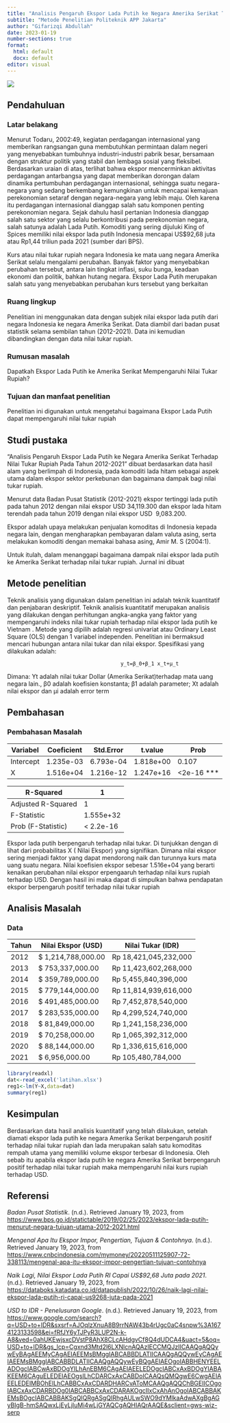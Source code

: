 ---
title: "Analisis Pengaruh Ekspor Lada Putih ke Negara Amerika Serikat Terhadap Nilai Tukar Rupiah Tahun 2012-2021"
subtitle: "Metode Penelitian Politeknik APP Jakarta"
author: "Gifarizqi Abdullah"
date: 2023-01-19
number-sections: true
format:
  html: default
  docx: default
editor: visual
---

![](poltekapp.jpg)

## Pendahuluan

### Latar belakang

Menurut Todaru, 2002:49, kegiatan perdagangan internasional yang memberikan rangsangan guna membutuhkan permintaan dalam negeri yang menyebabkan tumbuhnya industri-industri pabrik besar, bersamaan dengan struktur politik yang stabil dan lembaga sosial yang fleksibel. Berdasarkan uraian di atas, terlihat bahwa ekspor mencerminkan aktivitas perdagangan antarbangsa yang dapat memberikan dorongan dalam dinamika pertumbuhan perdagangan internasional, sehingga suatu negara-negara yang sedang berkembang kemungkinan untuk mencapai kemajuan perekonomian setaraf dengan negara-negara yang lebih maju. Oleh karena itu perdagangan internasional dianggap salah satu komponen penting perekonomian negara. Sejak dahulu hasil pertanian Indonesia dianggap salah satu sektor yang selalu berkontribusi pada perekonomian negara, salah satunya adalah Lada Putih. Komoditi yang sering dijuluki King of Spices memiliki nilai ekspor lada putih Indonesia mencapai US\$92,68 juta atau Rp1,44 triliun pada 2021 (sumber dari BPS).

Kurs atau nilai tukar rupiah negara Indonesia ke mata uang negara Amerika Serikat selalu mengalami perubahan. Banyak faktor yang menyebabkan perubahan tersebut, antara lain tingkat inflasi, suku bunga, keadaan ekonomi dan politik, bahkan hutang negara. Ekspor Lada Putih merupakan salah satu yang menyebabkan perubahan kurs tersebut yang berkaitan

### Ruang lingkup

Penelitian ini menggunakan data dengan subjek nilai ekspor lada putih dari negara Indonesia ke negara Amerika Serikat. Data diambil dari badan pusat statistik selama sembilan tahun (2012-2021). Data ini kemudian dibandingkan dengan data nilai tukar rupiah.

### Rumusan masalah

Dapatkah Ekspor Lada Putih ke Amerika Serikat Mempengaruhi Nilai Tukar Rupiah?

### Tujuan dan manfaat penelitian

Penelitian ini digunakan untuk mengetahui bagaimana Ekspor Lada Putih dapat mempengaruhi nilai tukar rupiah

## Studi pustaka

"Analisis Pengaruh Ekspor Lada Putih ke Negara Amerika Serikat Terhadap Nilai Tukar Rupiah Pada Tahun 2012-2021" dibuat berdasarkan data hasil alam yang berlimpah di Indonesia, pada komoditi lada hitam sebagai aspek utama dalam ekspor sektor perkebunan dan bagaimana dampak bagi nilai tukar rupiah.

Menurut data Badan Pusat Statistik (2012-2021) ekspor tertinggi lada putih pada tahun 2012 dengan nilai ekspor USD 34,119.300 dan ekspor lada hitam terendah pada tahun 2019 dengan nilai ekspor USD  9,083.200.

Ekspor adalah upaya melakukan penjualan komoditas di Indonesia kepada negara lain, dengan mengharapkan pembayaran dalam valuta asing, serta melakukan komoditi dengan memakai bahasa asing, Amir M. S (2004:1).

Untuk itulah, dalam menanggapi bagaimana dampak nilai ekspor lada putih ke Amerika Serikat terhadap nilai tukar rupiah. Jurnal ini dibuat

## Metode penelitian

Teknik analisis yang digunakan dalam penelitian ini adalah teknik kuantitatif dan penjabaran deskriptif. Teknik analisis kuantitatif merupakan analisis yang dilakukan dengan perhitungan angka-angka yang faktor yang mempengaruhi indeks nilai tukar rupiah terhadap nilai ekspor lada putih ke Vietnam . Metode yang dipilih adalah regresi univariat atau Ordinary Least Square (OLS) dengan 1 variabel independen. Penelitian ini bermaksud mencari hubungan antara nilai tukar dan nilai ekspor. Spesifikasi yang dilakukan adalah:

                                         y_t=β_0+β_1 x_t+μ_t

Dimana: Yt adalah nilai tukar Dollar (Amerika Serikat)terhadap mata uang negara lain., β0 adalah koefisien konstanta; β1 adalah parameter; Xt adalah nilai ekspor dan μi adalah error term

## Pembahasan

### Pembahasan Masalah

| Variabel  | Coeficient | Std.Error | t.value   | Prob           |
|-----------|------------|-----------|-----------|----------------|
| Intercept | 1.235e-03  | 6.793e-04 | 1.818e+00 | 0.107          |
| X         | 1.516e+04  | 1.216e-12 | 1.247e+16 | <2e-16 ***     |

| R-Squared          | 1          |
|--------------------|------------|
| Adjusted R-Squared | 1          |
| F-Statistic        | 1.555e+32  |
| Prob (F-Statistic) | < 2.2e-16  |

Ekspor lada putih berpengaruh terhadap nilai tukar. Di tunjukkan dengan di lihat dari probabilitas X ( Nilai Ekspor) yang signifikan. Dimana nilai ekspor sering menjadi faktor yang dapat mendorong naik dan turunnya kurs mata uang suatu negara. Nilai koefisien ekspor sebesar 1.516e+04 yang berarti kenaikan perubahan nilai ekspor erpengaaruh terhadap nilai kurs rupiah terhadap USD. Dengan hasil ini maka dapat di simpulkan bahwa pendapatan ekspor berpengaruh positif terhadap nilai tukar rupiah

## Analisis Masalah

### Data

| Tahun | Nilai Ekspor (USD)  | Nilai Tukar (IDR)     |
|-------|---------------------|-----------------------|
| 2012  | \$ 1,214,788,000.00 | Rp 18,421,045,232,000 |
| 2013  | \$ 753,337,000.00   | Rp 11,423,602,268,000 |
| 2014  | \$ 359,789,000.00   | Rp 5,455,840,396,000  |
| 2015  | \$ 779,144,000.00   | Rp 11,814,939,616,000 |
| 2016  | \$ 491,485,000.00   | Rp 7,452,878,540,000  |
| 2017  | \$ 283,535,000.00   | Rp 4,299,524,740,000  |
| 2018  | \$ 81,849,000.00    | Rp 1,241,158,236,000  |
| 2019  | \$ 70,258,000.00    | Rp 1,065,392,312,000  |
| 2020  | \$ 88,144,000.00    | Rp 1,336,615,616,000  |
| 2021  | \$ 6,956,000.00     | Rp 105,480,784,000    |

```{r}
library(readxl)
dat<-read_excel('latihan.xlsx')
reg1<-lm(Y~X,data=dat)
summary(reg1)
```

## Kesimpulan

Berdasarkan data hasil analisis kuantitatif yang telah dilakukan, setelah diamati ekspor lada putih ke negara Amerika Serikat berpengaruh positif terhadap nilai tukar rupiah dan lada merupakan salah satu komoditas rempah utama yang memiliki volume ekspor terbesar di Indonesia. Oleh sebab itu apabila ekspor lada putih ke negara Amerika Serikat berpengaruh positif terhadap nilai tukar rupiah maka mempengaruhi nilai kurs rupiah terhadap USD.

## Referensi

*Badan Pusat Statistik*. (n.d.). Retrieved January 19, 2023, from <https://www.bps.go.id/statictable/2019/02/25/2023/ekspor-lada-putih-menurut-negara-tujuan-utama-2012-2021.html>

*Mengenal Apa Itu Ekspor Impor, Pengertian, Tujuan & Contohnya*. (n.d.). Retrieved January 19, 2023, from <https://www.cnbcindonesia.com/mymoney/20220511125907-72-338113/mengenal-apa-itu-ekspor-impor-pengertian-tujuan-contohnya>

*Naik Lagi, Nilai Ekspor Lada Putih RI Capai US\$92,68 Juta pada 2021*. (n.d.). Retrieved January 19, 2023, from <https://databoks.katadata.co.id/datapublish/2022/10/26/naik-lagi-nilai-ekspor-lada-putih-ri-capai-us9268-juta-pada-2021>

*USD to IDR - Penelusuran Google*. (n.d.). Retrieved January 19, 2023, from <https://www.google.com/search?q=USD+to+IDR&sxsrf=AJOqlzXnuA8B9rrNAW43b4rUgc0aC4snpw%3A1674123133598&ei=fRfJY6yTJPyR3LUP2N-k-A8&ved=0ahUKEwjsxcDVstP8AhX8CLcAHdgvCf8Q4dUDCA4&uact=5&oq=USD+to+IDR&gs_lcp=Cgxnd3Mtd2l6LXNlcnAQAzIECCMQJzIICAAQgAQQywEyBAgAEEMyCAgAEIAEEMsBMggIABCABBDLATIICAAQgAQQywEyCAgAEIAEEMsBMggIABCABBDLATIICAAQgAQQywEyBQgAEIAEOgoIABBHENYEELADOgcIABCwAxBDOgYILhAnEBM6CAgAEIAEELEDOgcIABCxAxBDOgYIABAKEEM6CAguELEDEIAEOgsILhCDARCxAxCABDoICAAQsQMQgwE6CwgAEIAEELEDEIMBOhEILhCABBCxAxCDARDHARCvAToMCAAQgAQQChBGEIICOgoIABCxAxCDARBDOg0IABCABBCxAxCDARAKOgcIIxCxAhAnOgoIABCABBAKEMsBOgcIABCABBAKSgQIQRgASgQIRhgAULwSWO9dYMlkaAdwAXgBgAGyBIgB-hmSAQwxLjEyLjIuMi4wLjGYAQCgAQHIAQrAAQE&sclient=gws-wiz-serp>
